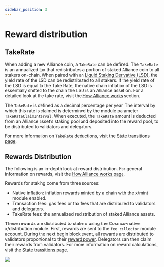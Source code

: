 ```yaml
---
sidebar_position: 3
---
```


# Reward distribution

## TakeRate

When adding a new Alliance coin, a `TakeRate` can be defined. The `TakeRate` is an annualized tax that redistributes a portion of staked Alliance coin to all stakers on-chain. When paired with an [Liquid Staking Derivative (LSD)](../alliance.mdx#liquid-staking-derivatives), the yield rate of the LSD can be redistributed to all stakers. If the yield rate of the LSD is equal to the Take Rate, the native chain inflation of the LSD is essentially shifted to the chain the LSD is an Alliance asset on. For a detailed look at the take rate, visit the [How Alliance works](../alliance.mdx#the-take-rate) section. 

The `TakeRate` is defined as a decimal percentage per year. The interval by which this rate is claimed is determined by the module parameter `TakeRateClaimInterval`. When executed, the `TakeRate` amount is deducted from an Alliance asset’s staking pool and deposited into the reward pool, to be distributed to validators and delegators.

For more information on `TakeRate` deductions, visit the [State transitions page](../tech/transitions.mdx#take-rate-deduction). 

## Rewards Distribution

The following is an in-depth look at reward distribution. For general information on rewards, visit the [How Alliance works page](../alliance.mdx#rewards). 

Rewards for staking come from three sources:

- Native inflation: inflation rewards minted by a chain with the x/mint module enabled.
- Transaction fees: gas fees or tax fees that are distributed to validators and delegators.
- TakeRate fees: the annualized redistribution of staked Alliance assets.

These rewards are distributed to stakers using the Cosmos-native x/distribution module. First, rewards are sent to the `fee_collector` module account. During the next begin block event, all rewards are distributed to validators proportional to their [reward power](./staking.mdx#reward-weight). Delegators can then claim their rewards from validators. For more information on reward calculations, visit the [State transitions page](../tech/transitions.mdx#reward-calculation-and-distribution). 

![](/img/alliance/rewards.png)

